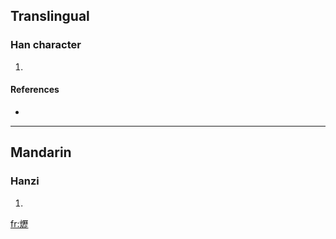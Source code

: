 ==Translingual==

===Han character===
{{Han char|rn=86|rad=火|as=16|sn=20|four=|canj=火一竹一 (FMHM)}}

# {{defn|Han|sort=火16}}

====References====
* {{Han ref|kx=0686.300|dkj=19565|dj=1099.160|hdz=32246.230|uh=720F|ud=29199}}

----

==Mandarin==

===Hanzi===
{{cmn-hanzi|pin=[[lì]] ([[li4]]), [[qián]] ([[qian2]]), [[xún]] ([[xun2]])|wg=li<sup>4</sup>, ch'ien<sup>2</sup>, hsün<sup>2</sup>}}

# {{defn|Mandarin}}

[[fr:爏]]